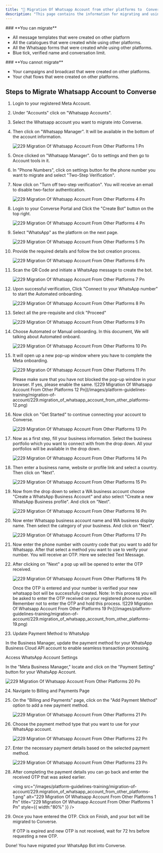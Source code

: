 ```yaml
---
title: "🐧 Migration Of Whatsapp Account from other platforms to  Converse."
description: "This page contains the information for migrating and using your whatsapp account that was created on other platforms in  Converse."
---
```


<Check>
  ### **You can migrate**

  - All message templates that were created on other platform
  - All the catalogues that were created while using other platforms.
  - All the Whatsapp forms that were created while using other platforms.
  - Blue tick, verified name and conversation limit.
</Check>

<Warning>
  ### **You cannot migrate**

  - Your campaigns and broadcast that were created on other platforms.
  - Your chat flows that were created on other platforms.
</Warning>

## **Steps to Migrate Whatsapp Account to  Converse**

 1. Login to your registered Meta Account.
 2. Under "Accounts" click on "Whatsapp Accounts".
 3. Select the Whatsapp account you want to migrate into  Converse.
 4. Then click on "Whatsapp Manager". It will be available in the bottom of the account information.

    ![229 Migration Of Whatsapp Account From Other Platforms 1 Pn](/images/platform-guidelines-training/migration-of-account/229.migration_of_whatsapp_account_from_other_platforms-2.png)
 5. Once clicked on "Whatsapp Manager". Go to settings and then go to Account tools in it.
 6. In "Phone Numbers", click on settings button for the phone number you want to migrate and select "Two-Step Verification".
 7. Now click on "Turn off two-step verification". You will receive an email to disable two-factor authentication.

    ![229 Migration Of Whatsapp Account From Other Platforms 4 Pn](/images/platform-guidelines-training/migration-of-account/229.migration_of_whatsapp_account_from_other_platforms-3.png)
 8. Login to your  Converse Portal and Click the "Create Bot" button on the top right.

    ![229 Migration Of Whatsapp Account From Other Platforms 4 Pn](/images/platform-guidelines-training/migration-of-account/229.migration_of_whatsapp_account_from_other_platforms-4.png)
 9. Select "WhatsApp" as the platform on the next page.

    ![229 Migration Of Whatsapp Account From Other Platforms 5 Pn](/images/platform-guidelines-training/migration-of-account/229.migration_of_whatsapp_account_from_other_platforms-5.png)
10. Provide the required details and follow the bot creation process.

    ![229 Migration Of Whatsapp Account From Other Platforms 6 Pn](/images/platform-guidelines-training/migration-of-account/229.migration_of_whatsapp_account_from_other_platforms-6.png)
11. Scan the QR Code and initiate a WhatsApp message to create the bot.

    ![229 Migration Of Whatsapp Account From Other Platforms 7 Pn](/images/platform-guidelines-training/migration-of-account/229.migration_of_whatsapp_account_from_other_platforms-7.png)
12. Upon successful verification, Click "Connect to your WhatsApp number" to start the Automated onboarding.

    ![229 Migration Of Whatsapp Account From Other Platforms 8 Pn](/images/platform-guidelines-training/migration-of-account/229.migration_of_whatsapp_account_from_other_platforms-8.png)
13. Select all the pre-requisite and click "Proceed"

    ![229 Migration Of Whatsapp Account From Other Platforms 9 Pn](/images/platform-guidelines-training/migration-of-account/229.migration_of_whatsapp_account_from_other_platforms-9.png)
14. Choose Automated or Manual onboarding. In this document, We will talking about Automated onboard.

    ![229 Migration Of Whatsapp Account From Other Platforms 10 Pn](/images/platform-guidelines-training/migration-of-account/229.migration_of_whatsapp_account_from_other_platforms-10.png)
15. It will open up a new pop-up window where you have to complete the Meta onboarding.

    ![229 Migration Of Whatsapp Account From Other Platforms 11 Pn](/images/platform-guidelines-training/migration-of-account/229.migration_of_whatsapp_account_from_other_platforms-11.png)

    <Info>
      Please make sure that you have not blocked the pop-up window in your browser. If yes, please enable the same.
    </Info>
    ![229 Migration Of Whatsapp Account From Other Platforms 12 Pn](/images/platform-guidelines-training/migration-of-account/229.migration_of_whatsapp_account_from_other_platforms-12.png)
16. Now click on "Get Started" to continue connecting your account to  Converse.

    ![229 Migration Of Whatsapp Account From Other Platforms 13 Pn](/images/platform-guidelines-training/migration-of-account/229.migration_of_whatsapp_account_from_other_platforms-13.png)
17. Now as a first step, fill your business information. Select the business portfolio which you want to connect with from the drop down. All your portfolios will be available in the drop down.

    ![229 Migration Of Whatsapp Account From Other Platforms 14 Pn](/images/platform-guidelines-training/migration-of-account/229.migration_of_whatsapp_account_from_other_platforms-14.png)
18. Then enter a business name, website or profile link and select a country. Then click on "Next".

    ![229 Migration Of Whatsapp Account From Other Platforms 15 Pn](/images/platform-guidelines-training/migration-of-account/229.migration_of_whatsapp_account_from_other_platforms-15.png)
19. Now from the drop down to select a WA business account choose "Create a WhatsApp Business Account" and also select "Create a new WhatsApp Business profile". And click on "Next".

    ![229 Migration Of Whatsapp Account From Other Platforms 16 Pn](/images/platform-guidelines-training/migration-of-account/229.migration_of_whatsapp_account_from_other_platforms-16.png)
20. Now enter Whatsapp business account name and WA business display name. Then select the category of your business. And click on "Next".

    ![229 Migration Of Whatsapp Account From Other Platforms 17 Pn](/images/platform-guidelines-training/migration-of-account/229.migration_of_whatsapp_account_from_other_platforms-17.png)
21. Now enter the phone number with country code that you want to add for Whatsapp. After that select a method you want to use to verify your number. You will receive an OTP. Here we selected Text Message.
22. After clicking on "Next" a pop up will be opened to enter the OTP received.

    ![229 Migration Of Whatsapp Account From Other Platforms 18 Pn](/images/platform-guidelines-training/migration-of-account/229.migration_of_whatsapp_account_from_other_platforms-18.png)

    <Info>
      Once the OTP is entered and your number is verified your new whatsapp bot will be successfully created.
    </Info>
    <Info>
      Note: In this process you will be asked to enter the OTP received on your registered phone number. Remember not to enter the OTP and hold this process.
    </Info>
    ![229 Migration Of Whatsapp Account From Other Platforms 19 Pn](/images/platform-guidelines-training/migration-of-account/229.migration_of_whatsapp_account_from_other_platforms-19.png)
23. Update Payment Method to WhatsApp

In the Business Manager, update the payment method for your WhatsApp Business Cloud API account to enable seamless transaction processing.

Access WhatsApp Account Settings

In the "Meta Business Manager," locate and click on the "Payment Setting" button for your WhatsApp Account.

![229 Migration Of Whatsapp Account From Other Platforms 20 Pn](/images/platform-guidelines-training/migration-of-account/229.migration_of_whatsapp_account_from_other_platforms-20.png)

24. Navigate to Billing and Payments Page
25. On the "Billing and Payments" page, click on the "Add Payment Method" option to add a new payment method.

    ![229 Migration Of Whatsapp Account From Other Platforms 21 Pn](/images/platform-guidelines-training/migration-of-account/229.migration_of_whatsapp_account_from_other_platforms-21.png)
26. Choose the payment method type that you want to use for your WhatsApp account.

    ![229 Migration Of Whatsapp Account From Other Platforms 22 Pn](/images/platform-guidelines-training/migration-of-account/229.migration_of_whatsapp_account_from_other_platforms-22.png)
27. Enter the necessary payment details based on the selected payment method.

    ![229 Migration Of Whatsapp Account From Other Platforms 23 Pn](/images/platform-guidelines-training/migration-of-account/229.migration_of_whatsapp_account_from_other_platforms-23.png)
28. After completing the payment details you can go back and enter the received OTP that was asked earlier.

    <img
      src="/images/platform-guidelines-training/migration-of-account/229.migration_of_whatsapp_account_from_other_platforms-1.png"
      alt="229 Migration Of Whatsapp Account From Other Platforms 1 Pn"
      title="229 Migration Of Whatsapp Account From Other Platforms 1 Pn"
      style={{ width:"80%" }}
    />
29. Once you have entered the OTP. Click on Finish, and your bot will be migrated to  Converse.

    <Info>
      If OTP is expired and new OTP is not received, wait for 72 hrs before requesting a new OTP.
    </Info>

Done\! You have migrated your WhatsApp Bot into  Converse.